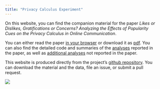 ```yaml
---
title: "Privacy Calculus Experiment"
---
```



On this website, you can find the companion material for the paper _Likes or Dislikes, Gratifications or Concerns? Analyzing the Effects of Popularity Cues on the Privacy Calculus in Online Communication_. 

You can either read the paper [in your browser](manuscript.html) or download it as [pdf](manuscript.pdf). You can also find the detailed code and summaries of the [analyses](analyses.html) reported in the paper, as well as [additional analyses](analyses_additional.html) not reported in the paper. 

This website is produced directly from the project's [github repository](https://github.com/tdienlin/privacy_calc_exp). You can download the material and the data, file an issue, or submit a pull request.

![](figures/website/website_translated.png)
